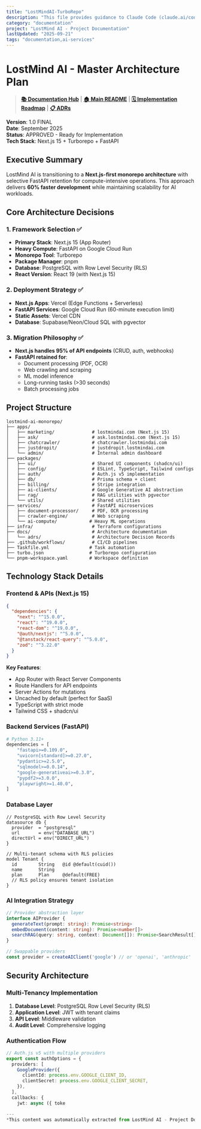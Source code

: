 ```yaml
---
title: "LostMindAI-TurboRepo"
description: "This file provides guidance to Claude Code (claude.ai/code) when working with code in this repository."
category: "documentation"
project: "LostMind AI - Project Documentation"
lastUpdated: "2025-09-21"
tags: "documentation,ai-services"
---
```


# LostMind AI - Master Architecture Plan

> **[📚 Documentation Hub](../README.md)** | **[🏠 Main README](../../README.md)** | **[🗓️ Implementation Roadmap](implementation-roadmap.md)** | **[📋 ADRs](lostmind-adrs.md)**

**Version**: 1.0 FINAL  
**Date**: September 2025  
**Status**: APPROVED - Ready for Implementation  
**Tech Stack**: Next.js 15 + Turborepo + FastAPI

## Executive Summary

LostMind AI is transitioning to a **Next.js-first monorepo architecture** with selective FastAPI retention for compute-intensive operations. This approach delivers **60% faster development** while maintaining scalability for AI workloads.

## Core Architecture Decisions

### 1. Framework Selection ✅
- **Primary Stack**: Next.js 15 (App Router) 
- **Heavy Compute**: FastAPI on Google Cloud Run
- **Monorepo Tool**: Turborepo
- **Package Manager**: pnpm
- **Database**: PostgreSQL with Row Level Security (RLS)
- **React Version**: React 19 (with Next.js 15)

### 2. Deployment Strategy ✅
- **Next.js Apps**: Vercel (Edge Functions + Serverless)
- **FastAPI Services**: Google Cloud Run (60-minute execution limit)
- **Static Assets**: Vercel CDN
- **Database**: Supabase/Neon/Cloud SQL with pgvector

### 3. Migration Philosophy ✅
- **Next.js handles 95% of API endpoints** (CRUD, auth, webhooks)
- **FastAPI retained for**:
  - Document processing (PDF, OCR)
  - Web crawling and scraping
  - ML model inference
  - Long-running tasks (>30 seconds)
  - Batch processing jobs

## Project Structure

```
lostmind-ai-monorepo/
├── apps/
│   ├── marketing/              # lostmindai.com (Next.js 15)
│   ├── ask/                    # ask.lostmindai.com (Next.js 15)
│   ├── chatcrawler/            # chatcrawler.lostmindai.com
│   ├── justdropit/             # justdropit.lostmindai.com
│   └── admin/                  # Internal admin dashboard
├── packages/
│   ├── ui/                     # Shared UI components (shadcn/ui)
│   ├── config/                 # ESLint, TypeScript, Tailwind configs
│   ├── auth/                   # Auth.js v5 implementation
│   ├── db/                     # Prisma schema + client
│   ├── billing/                # Stripe integration
│   ├── ai-clients/             # Google Generative AI abstraction
│   ├── rag/                    # RAG utilities with pgvector
│   └── utils/                  # Shared utilities
├── services/                   # FastAPI microservices
│   ├── document-processor/     # PDF, OCR processing
│   ├── crawler-engine/         # Web scraping
│   └── ai-compute/            # Heavy ML operations
├── infra/                      # Terraform configurations
├── docs/                       # Architecture documentation
│   └── adrs/                   # Architecture Decision Records
├── .github/workflows/          # CI/CD pipelines
├── Taskfile.yml               # Task automation
├── turbo.json                 # Turborepo configuration
└── pnpm-workspace.yaml        # Workspace definition
```

## Technology Stack Details

### Frontend & APIs (Next.js 15)
```json
{
  "dependencies": {
    "next": "^15.0.0",
    "react": "^19.0.0",
    "react-dom": "^19.0.0",
    "@auth/nextjs": "^5.0.0",
    "@tanstack/react-query": "^5.0.0",
    "zod": "^3.22.0"
  }
}
```

**Key Features**:
- App Router with React Server Components
- Route Handlers for API endpoints
- Server Actions for mutations
- Uncached by default (perfect for SaaS)
- TypeScript with strict mode
- Tailwind CSS + shadcn/ui

### Backend Services (FastAPI)
```python
# Python 3.11+
dependencies = [
    "fastapi>=0.109.0",
    "uvicorn[standard]>=0.27.0",
    "pydantic>=2.5.0",
    "sqlmodel>=0.0.14",
    "google-generativeai>=0.3.0",
    "pypdf2>=3.0.0",
    "playwright>=1.40.0",
]
```

### Database Layer
```prisma
// PostgreSQL with Row Level Security
datasource db {
  provider  = "postgresql"
  url       = env("DATABASE_URL")
  directUrl = env("DIRECT_URL")
}

// Multi-tenant schema with RLS policies
model Tenant {
  id        String   @id @default(cuid())
  name      String
  plan      Plan     @default(FREE)
  // RLS policy ensures tenant isolation
}
```

### AI Integration Strategy
```typescript
// Provider abstraction layer
interface AIProvider {
  generateText(prompt: string): Promise<string>
  embedDocument(content: string): Promise<number[]>
  searchRAG(query: string, context: Document[]): Promise<SearchResult[]>
}

// Swappable providers
const provider = createAIClient('google') // or 'openai', 'anthropic'
```

## Security Architecture

### Multi-Tenancy Implementation
1. **Database Level**: PostgreSQL Row Level Security (RLS)
2. **Application Level**: JWT with tenant claims
3. **API Level**: Middleware validation
4. **Audit Level**: Comprehensive logging

### Authentication Flow
```typescript
// Auth.js v5 with multiple providers
export const authOptions = {
  providers: [
    GoogleProvider({
      clientId: process.env.GOOGLE_CLIENT_ID,
      clientSecret: process.env.GOOGLE_CLIENT_SECRET,
    }),
  ],
  callbacks: {
    jwt: async ({ toke

---
*This content was automatically extracted from LostMind AI - Project Documentation. For the most up-to-date information, refer to the source project.*
